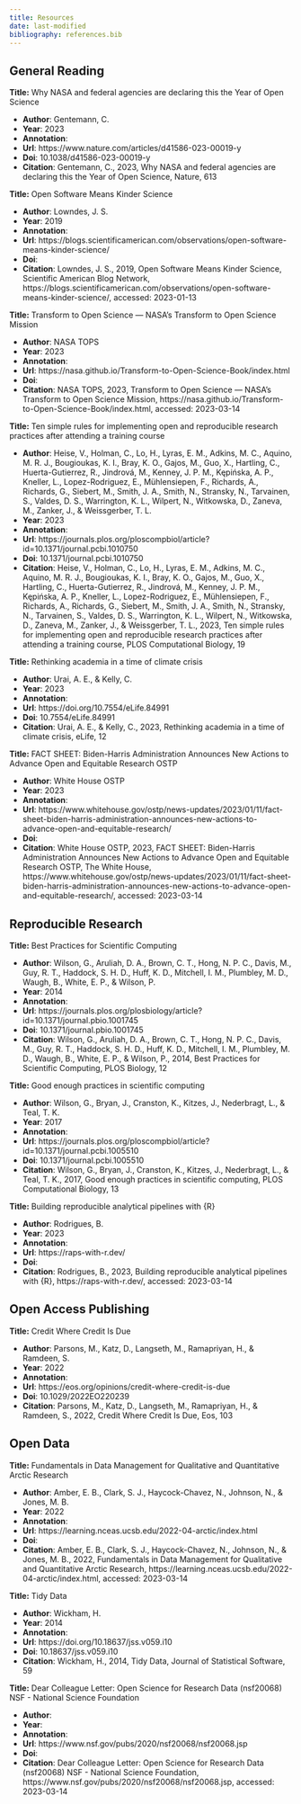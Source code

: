 ```yaml
---
title: Resources
date: last-modified
bibliography: references.bib
---
```


## General Reading

**Title:** Why NASA and federal agencies are declaring this the Year of Open Science  

* **Author**: Gentemann, C.  
* **Year**: 2023  
* **Annotation**:   
* **Url**: https://www.nature.com/articles/d41586-023-00019-y  
* **Doi**: 10.1038/d41586-023-00019-y  
* **Citation**: Gentemann, C., 2023, Why NASA and federal agencies are declaring this the Year of Open Science, Nature, 613


**Title:** Open Software Means Kinder Science  

* **Author**: Lowndes, J. S.  
* **Year**: 2019  
* **Annotation**:   
* **Url**: https://blogs.scientificamerican.com/observations/open-software-means-kinder-science/  
* **Doi**:   
* **Citation**: Lowndes, J. S., 2019, Open Software Means Kinder Science, Scientific American Blog Network, https://blogs.scientificamerican.com/observations/open-software-means-kinder-science/, accessed: 2023-01-13


**Title:** Transform to Open Science — NASA's Transform to Open Science Mission  

* **Author**: NASA TOPS  
* **Year**: 2023  
* **Annotation**:   
* **Url**: https://nasa.github.io/Transform-to-Open-Science-Book/index.html  
* **Doi**:   
* **Citation**: NASA TOPS, 2023, Transform to Open Science — NASA's Transform to Open Science Mission, https://nasa.github.io/Transform-to-Open-Science-Book/index.html, accessed: 2023-03-14


**Title:** Ten simple rules for implementing open and reproducible research practices after attending a training course  

* **Author**: Heise, V., Holman, C., Lo, H., Lyras, E. M., Adkins, M. C., Aquino, M. R. J., Bougioukas, K. I., Bray, K. O., Gajos, M., Guo, X., Hartling, C., Huerta-Gutierrez, R., Jindrová, M., Kenney, J. P. M., Kępińska, A. P., Kneller, L., Lopez-Rodriguez, E., Mühlensiepen, F., Richards, A., Richards, G., Siebert, M., Smith, J. A., Smith, N., Stransky, N., Tarvainen, S., Valdes, D. S., Warrington, K. L., Wilpert, N., Witkowska, D., Zaneva, M., Zanker, J., & Weissgerber, T. L.  
* **Year**: 2023  
* **Annotation**:   
* **Url**: https://journals.plos.org/ploscompbiol/article?id=10.1371/journal.pcbi.1010750  
* **Doi**: 10.1371/journal.pcbi.1010750  
* **Citation**: Heise, V., Holman, C., Lo, H., Lyras, E. M., Adkins, M. C., Aquino, M. R. J., Bougioukas, K. I., Bray, K. O., Gajos, M., Guo, X., Hartling, C., Huerta-Gutierrez, R., Jindrová, M., Kenney, J. P. M., Kępińska, A. P., Kneller, L., Lopez-Rodriguez, E., Mühlensiepen, F., Richards, A., Richards, G., Siebert, M., Smith, J. A., Smith, N., Stransky, N., Tarvainen, S., Valdes, D. S., Warrington, K. L., Wilpert, N., Witkowska, D., Zaneva, M., Zanker, J., & Weissgerber, T. L., 2023, Ten simple rules for implementing open and reproducible research practices after attending a training course, PLOS Computational Biology, 19


**Title:** Rethinking academia in a time of climate crisis  

* **Author**: Urai, A. E., & Kelly, C.  
* **Year**: 2023  
* **Annotation**:   
* **Url**: https://doi.org/10.7554/eLife.84991  
* **Doi**: 10.7554/eLife.84991  
* **Citation**: Urai, A. E., & Kelly, C., 2023, Rethinking academia in a time of climate crisis, eLife, 12


**Title:** FACT SHEET: Biden-Harris Administration Announces New Actions to Advance Open and Equitable Research OSTP  

* **Author**: White House OSTP  
* **Year**: 2023  
* **Annotation**:   
* **Url**: https://www.whitehouse.gov/ostp/news-updates/2023/01/11/fact-sheet-biden-harris-administration-announces-new-actions-to-advance-open-and-equitable-research/  
* **Doi**:   
* **Citation**: White House OSTP, 2023, FACT SHEET: Biden-Harris Administration Announces New Actions to Advance Open and Equitable Research OSTP, The White House, https://www.whitehouse.gov/ostp/news-updates/2023/01/11/fact-sheet-biden-harris-administration-announces-new-actions-to-advance-open-and-equitable-research/, accessed: 2023-03-14


## Reproducible Research

**Title:** Best Practices for Scientific Computing  

* **Author**: Wilson, G., Aruliah, D. A., Brown, C. T., Hong, N. P. C., Davis, M., Guy, R. T., Haddock, S. H. D., Huff, K. D., Mitchell, I. M., Plumbley, M. D., Waugh, B., White, E. P., & Wilson, P.  
* **Year**: 2014  
* **Annotation**:   
* **Url**: https://journals.plos.org/plosbiology/article?id=10.1371/journal.pbio.1001745  
* **Doi**: 10.1371/journal.pbio.1001745  
* **Citation**: Wilson, G., Aruliah, D. A., Brown, C. T., Hong, N. P. C., Davis, M., Guy, R. T., Haddock, S. H. D., Huff, K. D., Mitchell, I. M., Plumbley, M. D., Waugh, B., White, E. P., & Wilson, P., 2014, Best Practices for Scientific Computing, PLOS Biology, 12


**Title:** Good enough practices in scientific computing  

* **Author**: Wilson, G., Bryan, J., Cranston, K., Kitzes, J., Nederbragt, L., & Teal, T. K.  
* **Year**: 2017  
* **Annotation**:   
* **Url**: https://journals.plos.org/ploscompbiol/article?id=10.1371/journal.pcbi.1005510  
* **Doi**: 10.1371/journal.pcbi.1005510  
* **Citation**: Wilson, G., Bryan, J., Cranston, K., Kitzes, J., Nederbragt, L., & Teal, T. K., 2017, Good enough practices in scientific computing, PLOS Computational Biology, 13


**Title:** Building reproducible analytical pipelines with {R}  

* **Author**: Rodrigues, B.  
* **Year**: 2023  
* **Annotation**:   
* **Url**: https://raps-with-r.dev/  
* **Doi**:   
* **Citation**: Rodrigues, B., 2023, Building reproducible analytical pipelines with {R}, https://raps-with-r.dev/, accessed: 2023-03-14


## Open Access Publishing

**Title:** Credit Where Credit Is Due  

* **Author**: Parsons, M., Katz, D., Langseth, M., Ramapriyan, H., & Ramdeen, S.  
* **Year**: 2022  
* **Annotation**:   
* **Url**: https://eos.org/opinions/credit-where-credit-is-due  
* **Doi**: 10.1029/2022EO220239  
* **Citation**: Parsons, M., Katz, D., Langseth, M., Ramapriyan, H., & Ramdeen, S., 2022, Credit Where Credit Is Due, Eos, 103


## Open Data

**Title:** Fundamentals in Data Management for Qualitative and Quantitative Arctic Research  

* **Author**: Amber, E. B., Clark, S. J., Haycock-Chavez, N., Johnson, N., & Jones, M. B.  
* **Year**: 2022  
* **Annotation**:   
* **Url**: https://learning.nceas.ucsb.edu/2022-04-arctic/index.html  
* **Doi**:   
* **Citation**: Amber, E. B., Clark, S. J., Haycock-Chavez, N., Johnson, N., & Jones, M. B., 2022, Fundamentals in Data Management for Qualitative and Quantitative Arctic Research, https://learning.nceas.ucsb.edu/2022-04-arctic/index.html, accessed: 2023-03-14


**Title:** Tidy Data  

* **Author**: Wickham, H.  
* **Year**: 2014  
* **Annotation**:   
* **Url**: https://doi.org/10.18637/jss.v059.i10  
* **Doi**: 10.18637/jss.v059.i10  
* **Citation**: Wickham, H., 2014, Tidy Data, Journal of Statistical Software, 59


**Title:** Dear Colleague Letter: Open Science for Research Data (nsf20068) NSF - National Science Foundation  

* **Author**:   
* **Year**:   
* **Annotation**:   
* **Url**: https://www.nsf.gov/pubs/2020/nsf20068/nsf20068.jsp  
* **Doi**:   
* **Citation**: Dear Colleague Letter: Open Science for Research Data (nsf20068) NSF - National Science Foundation, https://www.nsf.gov/pubs/2020/nsf20068/nsf20068.jsp, accessed: 2023-03-14


